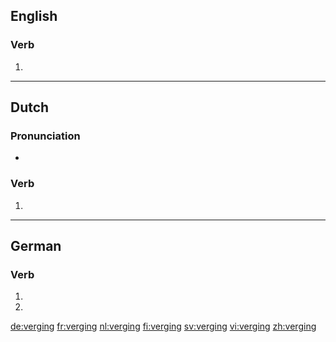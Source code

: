 ==English==

===Verb===
{{head|en|present participle}}

# {{present participle of|verge|lang=en|nocat=1}}

----

==Dutch==

===Pronunciation===
* {{audio|Nl-verging.ogg|Audio|lang=nl}}

===Verb===
{{nl-verb-form}}

# {{nl-verb form of|n=sg|t=past|m=ind|vergaan}}

----

==German==

===Verb===
{{head|de|verb form}}

# {{de-verb form of|vergehen|1|s|v}}
# {{de-verb form of|vergehen|3|s|v}}

[[de:verging]]
[[fr:verging]]
[[nl:verging]]
[[fi:verging]]
[[sv:verging]]
[[vi:verging]]
[[zh:verging]]